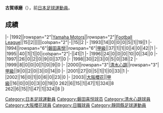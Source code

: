 {{Infobox football biography
|name=古賀琢磨
|image=
|fullname=古賀琢磨
|birth_date={{Birth date and age|1969|4|30}}
|cityofbirth=[[静岡縣|静岡縣]]
|countryofbirth=[[日本|日本]]
|position=[[後衛_(足球)|後衛]]
|currentclub=
|years=1992-1999<br/>2000-2002<br/>2003
|clubs=[[磐田喜悅|Yamaha Motors/磐田喜悅]]<br/>[[清水心跳|清水心跳]]<br/>[[大阪櫻花|大阪櫻花]]
|caps(goals)=
|nationalyears=
|nationalteam=
|nationalcaps(goals)=
}}
'''古賀琢磨'''（{{Bd|1969年|4月30日||}}），前[[日本|日本]][[足球|足球]][[運動員|運動員]]。

==成績==
{{Football player club statistics 1|YYN}}
{{Football player club statistics 2|JPN|YYN}}
|-
|1992||rowspan="2"|[[磐田喜悅|Yamaha Motors]]||rowspan="2"|[[Japan_Football_League|Football League]]||15||2||||||colspan="2"|-||15||2
|-
|1993||14||0||0||0||5||1||19||1
|-
|1994||rowspan="6"|[[磐田喜悅|磐田喜悅]]||rowspan="6"|[[日本職業足球甲級聯賽|甲級]]||37||1||1||0||4||0||42||1
|-
|1995||40||1||1||0||colspan="2"|-||41||1
|-
|1996||24||0||0||0||10||0||34||0
|-
|1997||26||0||2||0||9||0||37||0
|-
|1998||30||2||3||0||5||0||38||2
|-
|1999||8||0||0||0||1||0||9||0
|-
|2000||rowspan="3"|[[清水心跳|清水心跳]]||rowspan="3"|[[日本職業足球甲級聯賽|甲級]]||9||0||2||0||3||0||14||0
|-
|2001||27||0||5||1||1||0||33||1
|-
|2002||16||0||1||0||6||0||23||0
|-
|2003||[[大阪櫻花|大阪櫻花]]||[[日本職業足球甲級聯賽|甲級]]||16||0||0||0||3||0||19||0
{{Football player club statistics 3|1|JPN}}262||6||15||1||47||1||324||8
{{Football player club statistics 5}}262||6||15||1||47||1||324||8
|}


{{Japan-footy-bio-stub}}
[[Category:日本足球運動員|Category:日本足球運動員]]
[[Category:磐田喜悦球员|Category:磐田喜悦球员]]
[[Category:清水心跳球員|Category:清水心跳球員]]
[[Category:大阪櫻花球員|Category:大阪櫻花球員]]
[[Category:日職球員|Category:日職球員]]
[[Category:靜岡縣足球運動員|Category:靜岡縣足球運動員]]
